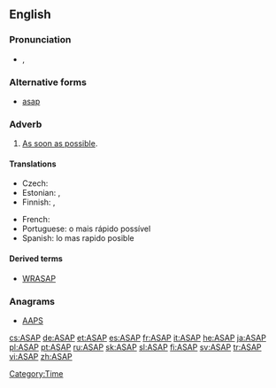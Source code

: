 ==English==

===Pronunciation===
* {{IPA|/ˌeɪ.ɛs.eɪˈpi/|/ˈeɪ.sæp/}}, {{SAMPA|/%eI.Es.eI"pi/|/"eI.s{p/}}

===Alternative forms===
* [[asap]]

===Adverb===
{{en-adv|-}}

# [[as soon as possible#English|As soon as possible]].

====Translations====
{{trans-top|as soon as possible}}
* Czech: {{t|cs|ASAP}}
* Estonian: {{t-|et|asap}}, {{t-|et|ASAP}}
* Finnish: {{t-|fi|asapa}}, {{t+|fi|ASAP}}
{{trans-mid}}
* French: {{t|fr|dès que possible}}
* Portuguese: o mais rápido possível
* Spanish: lo mas rapido posible
{{trans-bottom}}

====Derived terms====
* [[WRASAP]]

===Anagrams===
* [[AAPS#English|AAPS]]

[[Category:Time]]

[[cs:ASAP]]
[[de:ASAP]]
[[et:ASAP]]
[[es:ASAP]]
[[fr:ASAP]]
[[it:ASAP]]
[[he:ASAP]]
[[ja:ASAP]]
[[pl:ASAP]]
[[pt:ASAP]]
[[ru:ASAP]]
[[sk:ASAP]]
[[sl:ASAP]]
[[fi:ASAP]]
[[sv:ASAP]]
[[tr:ASAP]]
[[vi:ASAP]]
[[zh:ASAP]]